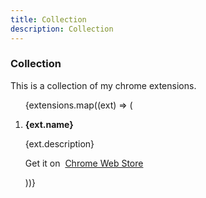 ```yaml
---
title: Collection
description: Collection
---
```



<h3 id="collection">Collection</h3>

This is a collection of my chrome extensions.

<ol>
  {extensions.map((ext) => (
    <li key={ext.id}>
      <p>
        <strong>{ext.name}</strong>
      </p>
      <p>{ext.description}</p>
      <p>
        Get it on&nbsp;
        <a href={ext.webStore} target="_blank" rel="noopener noreferrer">
          Chrome Web Store
        </a>
      </p>
    </li>
  ))}
</ol>
